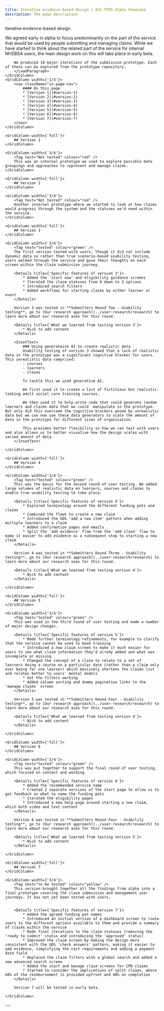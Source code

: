 ```yaml
---
title: Iterative evidence-based design | ASC-TFRS Alpha Showcase
description: The page description
---
```


<Heading caption='Design' tag='h1'>Iterative evidence-based design</Heading>

<GridRow>
    <GridColumn width={'2/3'}>
        <LeadParagraph>
        We agreed early in alpha to focus predominantly on the part of the service that would be used by people submitting and managing claims. While we have started to think about the related part of the service for internal NHSBSA users, the main design work on this will take place in early beta.
        
        We produced 10 major iterations of the submission prototype. Each of these can be explored from the prototype repository.
        </LeadParagraph>
    </GridColumn>
    <GridColumn width={'1/3'}>
        <nav className="in-page-nav">
            #### On this page
            * [Version 1](#version-1)
            * [Version 2](#version-2)
            * [Version 3](#version-3)
            * [Version 4](#version-4)
            * [Version 5](#version-5)
            * [Version 6](#version-6)
            * [Version 7](#version-7)
        </nav>
    </GridColumn>
</GridRow>


<GridRow>

    <GridColumn width={'full'}>
        ## Version 1
    </GridColumn>

    <GridColumn width={'3/4'}>
        <Tag text="Not tested" colour="red" />
        This was an internal prototype we used to explore possible data groupings and approaches to represent and manage claims.
    </GridColumn>


</GridRow>


<GridRow>

    <GridColumn width={'full'}>
        ## Version 2
    </GridColumn>

    <GridColumn width={'3/4'}>
        <Tag text="Not tested" colour="red" />
        Another internal prototype where we started to look at how claims would progress through the system and the statuses we'd need within the service.
    </GridColumn>


</GridRow>


<GridRow>

    <GridColumn width={'full'}>
        ## Version 3
    </GridColumn>

    <GridColumn width={'3/4'}>
        <Tag text="tested" colour="green" />
        The first version tested with users, though it did not include dynamic data so rather than true scenario-based usability testing, users walked through the service and gave their thoughts on each screen within the claim submission journey.

        <Details title={'Specific features of version 3'}>
            * Added the 'start now' and eligibility guidance screens
            * Iterated the claim statuses from 9 down to 5 options
            * Introduced search filters
            * Added workflows for starting claims by either learner or event
        </Details>

        Version 3 was tested in **Submitters Round Two - Usability testing**, go to [Our research approach](../user-research/research) to learn more about our research aims for this round.

        <Details title={'What we learned from testing version 3'}>
            * Nick to add content
        </Details>

        <InsetText>
            ### Using generateive AI to create realistic data
            Usability testing of version 3 showed that a lack of realistic data in the prototype was a significant cognitive blocker for users. This unrealistic data comprised:
            - courses 
            - learners
            - claims

            To tackle this we used generative AI.

            We first used it to create a list of fictitious but realistic-looking adult social care training courses.

            We then used it to help write code that could generate random learners and claims data that we could  manipulate in the prototype. Not only did this overcome the cognitive blockers posed by unrealistic data but we can now use these data generators to scale the amount of data in the prototype for different sizes of organisation.

            This provides better flexibility in how we can test with users and also allows us to better visualise how the design scales with varied amount of data.
        </InsetText>
 
    </GridColumn>


</GridRow>

<GridRow>

    <GridColumn width={'full'}>
        ## Version 4
    </GridColumn>

    <GridColumn width={'3/4'}>
        <Tag text="tested" colour="green" />
        This was the basis for the second round of user testing. We added large volumes of realistic data on learners, courses and claims to enable true usability testing to take place.
        
        <Details title={'Specific features of version 4'}>
            * Explored terminology around the different funding pots and claims
            * Combined the flows to create a new claim
            * Introduced the GDS 'add a new item' pattern when adding multiple learners to a claim
            * Added confirmation pages and emails
            * Split the 'add evidence' flow from the 'add claim' flow to make it easier to add evidence as a subsequent step to starting a new claim
        </Details>

        Version 4 was tested in **Submitters Round Three - Usability testing**, go to [Our research approach](../user-research/research) to learn more about our research aims for this round.

        <Details title={'What we learned from testing version 4'}>
            * Nick to add content
        </Details>

    </GridColumn>


</GridRow>

<GridRow>

    <GridColumn width={'full'}>
        ## Version 5
    </GridColumn>

    <GridColumn width={'3/4'}>
        <Tag text="tested" colour="green" />
        This was used in the third round of user testing and made a number of major design changes.

        <Details title={'Specific features of version 5'}>
            * Made further terminology refinements, for example to clarify that the service cannot be used to book training
            * Introduced a new claim screen to make it much easier for users to see what claim information they'd alredy added and what was incomplete or missing
            * Changed the concept of a claim to relate to a set of learners doing a course on a particular date (rather than a claim only ever being for one learner) which massively shortens the claims list and relates better to users' mental models
            * Got the filters working
            * Added column sorting and dummy pagination links to the 'manage claims' screen
        </Details>

        Version 5 was tested in **Submitters Round Four - Usability testing**, go to [Our research approach](../user-research/research) to learn more about our research aims for this round.

        <Details title={'What we learned from testing version 4'}>
            * Nick to add content
        </Details>
        
    </GridColumn>


</GridRow>


<GridRow>

    <GridColumn width={'full'}>
        ## Version 6
    </GridColumn>

    <GridColumn width={'3/4'}>
        <Tag text="tested" colour="green" />
        This was put together to support the final round of user testing, which focused on content and wording.

        <Details title={'Specific features of version 6'}>
            * Added the recommended service name
            * Created 2 separate versions of the start page to allow us to get feedback on what to name the funding pots
            * Iterated the eligibility pages
            * Introduced a new help page around starting a new claim, which both video and text content
        </Details>

        Version 6 was tested in **Submitters Round Four - Usability testing**, go to [Our research approach](../user-research/research) to learn more about our research aims for this round.

        <Details title={'What we learned from testing version 5'}>
            * Nick to add content
        </Details>

    </GridColumn>


</GridRow>

<GridRow>

    <GridColumn width={'full'}>
        ## Version 7
    </GridColumn>

    <GridColumn width={'3/4'}>
        <Tag text="to be tested" colour="yellow" />
        This version brought together all the findings from alpha into a final prototype covering the claim submission and management user journeys. It has not yet been tested with users.


        <Details title={'Specific features of version 7'}>
            * Added the agreed funding pot names
            * Introduced an initial version of a dashboard screen to route users to the different options available to them and provide a summary of claims within the service
            * Made final iterations to the claim statuses (removing the 'ready to submit' status and introducing the 'approved' status)
            * Improved the claim screen by making the design more consistent with the GDS 'check answers' pattern, making it easier to add evidence, simplifying the cost requirements and adding a payment date field
            * Replaced the claim filters with a global search and added a new advanced search screen
            * Added the start and manage claim screens for CPD claims
            * Started to consider the implications of split claims, where 60% of the reimbursement is provided upfront and 40% on completion
        </Details>

        Version 7 will be tested in early beta.

    </GridColumn>


</GridRow>
        
<GridRow>
    <GridColumn width={'full'}>
        ---
    </GridColumn>
</GridRow>
<GridRow>
    <GridColumn width={'1/2'}>
        <LinkBlock style="prev" url="/design/design-practices" title="Design" text="Design practices and approach" />
    </GridColumn>
    <GridColumn width={'1/2'}>
        <LinkBlock style="next" url="/design/investigation-themes" title="Design" text="Investigation themes" />
    </GridColumn>
</GridRow>